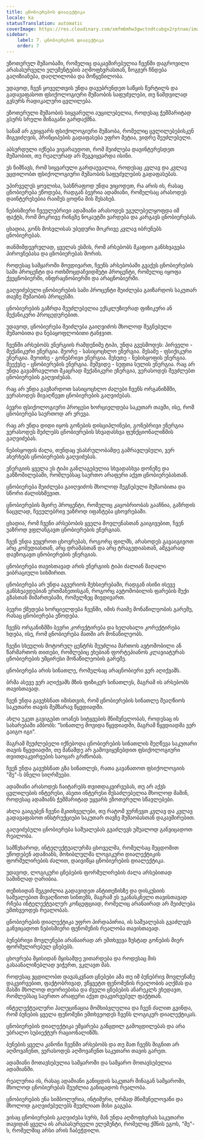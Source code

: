 ```yaml
---
title: ცნობიერების დიალექტიკა
locale: ka
statusTranslation: automatic
coverImage: https://res.cloudinary.com/xmfm6mhw3gwctndtcubgx2rptnae/image/upload/v1741354419/small_cover_la_gran_rebelion_28716e29d2.webp
sidebar:
    label: 7. ცნობიერების დიალექტიკა
    order: 7
---
```

ეზოთერულ მუშაობაში, რომელიც დაკავშირებულია ჩვენში დაგროვილი არასასურველი ელემენტების აღმოფხვრასთან, ზოგჯერ ჩნდება გაღიზიანება, დაღლილობა და მოწყენილობა.

უდავოდ, ჩვენ ყოველთვის უნდა დავუბრუნდეთ საწყის წერტილს და გადავაფასოთ ფსიქოლოგიური მუშაობის საფუძვლები, თუ ნამდვილად გვსურს რადიკალური ცვლილება.

ეზოთერული მუშაობის სიყვარული აუცილებელია, როდესაც ჭეშმარიტად გსურს სრული შინაგანი გარდაქმნა.

სანამ არ გვიყვარს ფსიქოლოგიური მუშაობა, რომელიც ცვლილებებისკენ მიგვიძღვის, პრინციპების გადაფასება უფრო მეტია, ვიდრე შეუძლებელი.

აბსურდული იქნება ვივარაუდოთ, რომ შეიძლება დავინტერესდეთ მუშაობით, თუ რეალურად არ შეგვიყვარდა ისინი.

ეს ნიშნავს, რომ სიყვარული გარდაუვალია, როდესაც კვლავ და კვლავ ვცდილობთ ფსიქოლოგიური მუშაობის საფუძვლების გადაფასებას.

უპირველეს ყოვლისა, სასწრაფოდ უნდა ვიცოდეთ, რა არის ის, რასაც ცნობიერება ეწოდება, რადგან ბევრია ადამიანი, რომელსაც არასოდეს დაინტერესებია რაიმეს ცოდნა მის შესახებ.

ნებისმიერი ჩვეულებრივი ადამიანი არასოდეს უგულებელყოფდა იმ ფაქტს, რომ მოკრივე რინგზე ნოკაუტში ვარდება და კარგავს ცნობიერებას.

ცხადია, გონს მოსვლისას უბედური მოკრივე კვლავ იბრუნებს ცნობიერებას.

თანმიმდევრულად, ყველას ესმის, რომ არსებობს მკაფიო განსხვავება პიროვნებასა და ცნობიერებას შორის.

როდესაც სამყაროში მოვდივართ, ჩვენს არსებობაში გვაქვს ცნობიერების სამი პროცენტი და ოთხმოცდაჩვიდმეტი პროცენტი, რომელიც იყოფა ქვეცნობიერში, ინფრაცნობიერში და არაცნობიერში.

გაღვიძებული ცნობიერების სამი პროცენტი შეიძლება გაიზარდოს საკუთარ თავზე მუშაობის პროცესში.

ცნობიერების გაზრდა შეუძლებელია ექსკლუზიურად ფიზიკური ან მექანიკური პროცედურებით.

უდავოდ, ცნობიერება შეიძლება გაიღვიძოს მხოლოდ შეგნებული მუშაობითა და ნებაყოფლობითი ტანჯვით.

ჩვენში არსებობს ენერგიის რამდენიმე ტიპი, უნდა გვესმოდეს: პირველი - მექანიკური ენერგია. მეორე - სასიცოცხლო ენერგია. მესამე - ფსიქიკური ენერგია. მეოთხე - გონებრივი ენერგია. მეხუთე - ნებისყოფის ენერგია. მეექვსე - ცნობიერების ენერგია. მეშვიდე - სუფთა სულის ენერგია. რაც არ უნდა გავამრავლოთ მკაცრად მექანიკური ენერგია, ვერასოდეს შევძლებთ ცნობიერების გაღვიძებას.

რაც არ უნდა გავზარდოთ სასიცოცხლო ძალები ჩვენს ორგანიზმში, ვერასოდეს მივაღწევთ ცნობიერების გაღვიძებას.

ბევრი ფსიქოლოგიური პროცესი ხორციელდება საკუთარ თავში, ისე, რომ ცნობიერება საერთოდ არ ერევა.

რაც არ უნდა დიდი იყოს გონების დისციპლინები, გონებრივი ენერგია ვერასოდეს შეძლებს ცნობიერების სხვადასხვა ფუნქციონალიზმის გაღვიძებას.

ნებისყოფის ძალა, თუნდაც უსასრულობამდე გამრავლებული, ვერ ახერხებს ცნობიერების გაღვიძებას.

ენერგიის ყველა ეს ტიპი განლაგებულია სხვადასხვა დონეზე და განზომილებაში, რომლებსაც საერთო არაფერი აქვთ ცნობიერებასთან.

ცნობიერება შეიძლება გაიღვიძოს მხოლოდ შეგნებული მუშაობითა და სწორი ძალისხმევით.

ცნობიერების მცირე პროცენტი, რომელიც კაცობრიობას გააჩნია, გაზრდის ნაცვლად, ჩვეულებრივ უაზროდ იფანტება ცხოვრებაში.

ცხადია, რომ ჩვენი არსებობის ყველა მოვლენასთან გაიგივებით, ჩვენ უაზროდ ვფლანგავთ ცნობიერების ენერგიას.

ჩვენ უნდა ვუყუროთ ცხოვრებას, როგორც ფილმს, არასოდეს გავაიგივოთ არც კომედიასთან, არც დრამასთან და არც ტრაგედიასთან, ამგვარად დავზოგავთ ცნობიერების ენერგიას.

ცნობიერება თავისთავად არის ენერგიის ტიპი ძალიან მაღალი ვიბრაციული სიხშირით.

ცნობიერება არ უნდა აგვერიოს მეხსიერებაში, რადგან ისინი ისევე განსხვავდებიან ერთმანეთისგან, როგორც ავტომობილის ფარების შუქი გზასთან მიმართებაში, რომელზეც მივდივართ.

ბევრი ქმედება ხორციელდება ჩვენში, იმის რაიმე მონაწილეობის გარეშე, რასაც ცნობიერება ეწოდება.

ჩვენს ორგანიზმში ბევრი კორექტირება და ხელახალი კორექტირება ხდება, ისე, რომ ცნობიერება მათში არ მონაწილეობს.

ჩვენი სხეულის მოტორულ ცენტრს შეუძლია მართოს ავტომობილი ან წარმართოს თითები, რომლებიც ეხებიან ფორტეპიანოს კლავიატურას ცნობიერების უმცირესი მონაწილეობის გარეშე.

ცნობიერება არის სინათლე, რომელსაც არაცნობიერი ვერ აღიქვამს.

ბრმა ასევე ვერ აღიქვამს მზის ფიზიკურ სინათლეს, მაგრამ ის არსებობს თავისთავად.

ჩვენ უნდა გავეხსნათ იმისთვის, რომ ცნობიერების სინათლე შეაღწიოს საკუთარი თავის შემზარავ წყვდიადში.

ახლა უკეთ გავიგებთ იოანეს სიტყვების მნიშვნელობას, როდესაც ის სახარებაში ამბობს: "სინათლე მოვიდა წყვდიადში, მაგრამ წყვდიადმა ვერ გაიგო იგი".

მაგრამ შეუძლებელი იქნებოდა ცნობიერების სინათლის შეღწევა საკუთარი თავის წყვდიადში, თუ მანამდე არ გამოვიყენებდით ფსიქოლოგიური თვითდაკვირვების საოცარ გრძნობას.

ჩვენ უნდა გავუხსნათ გზა სინათლეს, რათა გავანათოთ ფსიქოლოგიის "მე"-ს ბნელი სიღრმეები.

ადამიანი არასოდეს ჩაიტარებს თვითდაკვირვებას, თუ არ აქვს ცვლილების ინტერესი, ასეთი ინტერესი შესაძლებელია მხოლოდ მაშინ, როდესაც ადამიანს ჭეშმარიტად უყვარს ეზოთერული სწავლებები.

ახლა გაიგებენ ჩვენი მკითხველები, თუ რატომ ვურჩევთ კვლავ და კვლავ გადავაფასოთ ინსტრუქციები საკუთარ თავზე მუშაობასთან დაკავშირებით.

გაღვიძებული ცნობიერება საშუალებას გვაძლევს უშუალოდ განვიცადოთ რეალობა.

სამწუხაროდ, ინტელექტუალურმა ცხოველმა, რომელსაც შეცდომით უწოდებენ ადამიანს, მოხიბლულმა ლოგიკური დიალექტიკის ფორმულირების ძალით, დაივიწყა ცნობიერების დიალექტიკა.

უდავოდ, ლოგიკური ცნებების ფორმულირების ძალა არსებითად საშინლად ღარიბია.

თეზისიდან შეგვიძლია გადავიდეთ ანტითეზისზე და დისკუსიის საშუალებით მივაღწიოთ სინთეზს, მაგრამ ეს უკანასკნელი თავისთავად რჩება ინტელექტუალურ კონცეფციად, რომელიც არანაირად არ შეიძლება ემთხვეოდეს რეალობას.

ცნობიერების დიალექტიკა უფრო პირდაპირია, ის საშუალებას გვაძლევს განვიცადოთ ნებისმიერი ფენომენის რეალობა თავისთავად.

ბუნებრივი მოვლენები არანაირად არ ემთხვევა ზუსტად გონების მიერ ფორმულირებულ ცნებებს.

ცხოვრება მყისიდან მყისამდე ვითარდება და როდესაც მის გასაანალიზებლად ვიჭერთ, ვკლავთ მას.

როდესაც ვცდილობთ დავასკვნათ ცნებები ამა თუ იმ ბუნებრივ მოვლენაზე დაკვირვებით, ფაქტობრივად, ვწყვეტთ ფენომენის რეალობის აღქმას და მასში მხოლოდ თეორიებისა და ძველი ცნებების ანარეკლს ვხედავთ, რომლებსაც საერთო არაფერი აქვთ დაკვირვებულ ფაქტთან.

ინტელექტუალური ჰალუცინაცია მომხიბვლელია და ჩვენ ძალით გვინდა, რომ ბუნების ყველა ფენომენი ემთხვეოდეს ჩვენს ლოგიკურ დიალექტიკას.

ცნობიერების დიალექტიკა ემყარება განცდილ გამოცდილებას და არა უბრალო სუბიექტურ რაციონალიზმს.

ბუნების ყველა კანონი ჩვენში არსებობს და თუ მათ ჩვენს შიგნით არ აღმოვაჩენთ, ვერასოდეს აღმოვაჩენთ საკუთარი თავის გარეთ.

ადამიანი მოთავსებულია სამყაროში და სამყარო მოთავსებულია ადამიანში.

რეალურია ის, რასაც ადამიანი განიცდის საკუთარ შინაგან სამყაროში, მხოლოდ ცნობიერებას შეუძლია განიცადოს რეალობა.

ცნობიერების ენა სიმბოლურია, ინტიმური, ღრმად მნიშვნელოვანი და მხოლოდ გაღვიძებულებს შეუძლიათ მისი გაგება.

ვისაც ცნობიერების გაღვიძება სურს, მან უნდა აღმოფხვრას საკუთარი თავიდან ყველა ის არასასურველი ელემენტი, რომელიც ქმნის ეგოს, "მე"-ს, რომელშიც არსი არის ჩაბეჭდილი.

